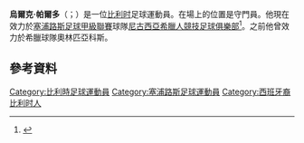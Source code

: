 {{Infobox football biography
| name = Urko Pardo
| image = Urko Pardo 2019.jpg
| image_size = 
| caption = Pardo with [[Cyprus_national_football_team|Cyprus]] in 2019
| fullname = Urko Rafael Pardo Goas
| birth_date = {{birth date and age|1983|1|28|df=y}}
| birth_place = [[City_of_Brussels|Brussels]], Belgium
| height = {{height|m=1.90}}
| position = [[Goalkeeper_(association_football)|Goalkeeper]]
| currentclub = [[Ermis_Aradippou_FC|Ermis]]
| clubnumber = 78
| youthyears1 = 1988–1999 | youthclubs1 = [[R.S.C._Anderlecht|Anderlecht]] 
| youthyears2 = 1999–2001 | youthclubs2 = [[FC_Barcelona|Barcelona]]
| years1 = 2001–2005 | clubs1 = [[FC_Barcelona_C|Barcelona C]] | caps1 = 80 | goals1 = 0
| years2 = 2002–2007 | clubs2 = [[FC_Barcelona_B|Barcelona B]] | caps2 = 18 | goals2 = 0
| years3 = 2005 | clubs3 = → [[FC_Cartagena|Cartagena]] (loan) | caps3 = 0 | goals3 = 0
| years4 = 2006 | clubs4 = → [[CE_Sabadell_FC|Sabadell]] (loan) | caps4 = 16 | goals4 = 0
| years5 = 2007–2008 | clubs5 = [[Iraklis_Thessaloniki_F.C.|Iraklis]] | caps5 = 29 | goals5 = 0
| years6 = 2008–2011 | clubs6 = [[FC_Rapid_Bucureşti|Rapid București]] | caps6 = 4 | goals6 = 0
| years7 = 2009–2011 | clubs7 = → [[Olympiacos_F.C.|Olympiacos]] (loan) | caps7 = 29 | goals7 = 0
| years8 = 2011–2017 | clubs8 = [[APOEL_FC|APOEL]] | caps8 = 114 | goals8 = 0 
| years9 = 2017–2019 | clubs9 = [[Alki_Oroklini|Alki Oroklini]] | caps9 = 57 | goals9 = 0
| years10 = 2019– | clubs10 = [[Ermis_Aradippou_FC|Ermis]] | caps10 = 15 | goals10 = 0<!-- https://www.cfa.com.cy/En/player/69/246570 -->
| totalcaps = | totalgoals = 
| nationalyears1 = 2017– | nationalteam1 = [[Cyprus_national_football_team|Cyprus]] | nationalcaps1 = 8 | nationalgoals1 = 0
| club-update = 15:51, 4 February 2020 (UTC)
| nationalteam-update = 13 October 2019
}}
'''烏爾克·帕爾多'''（{{lang-es|Urko Pardo}}；{{bd|1983年|1月28日}}）是一位[[比利时|比利时]]足球運動員。在場上的位置是守門員。他現在效力於[[塞浦路斯足球甲級聯賽|塞浦路斯足球甲級聯賽]]球隊[[尼古西亞希臘人競技足球俱樂部|尼古西亞希臘人競技足球俱樂部]]<ref>{{cite web|url=http://www.uefa.com/uefachampionsleague/season=2012/matches/round=2000263/match=2007614/postmatch/report/index.html#ailton+keeps+apoel|title=Porto draw keeps APOEL on top|publisher=UEFA.com|date=19 October 2011|accessdate=19 October 2011|archive-date=2017-09-17|archive-url=https://web.archive.org/web/20170917172737/http://www.uefa.com/uefachampionsleague/season=2012/matches/round=2000263/match=2007614/postmatch/report/index.html#ailton+keeps+apoel|dead-url=no}}</ref>。之前他曾效力於希臘球隊奧林匹亞科斯。

==參考資料==
{{Reflist}}

{{DEFAULTSORT: Pardo, Urko}}
[[Category:比利時足球運動員|Category:比利時足球運動員]]
[[Category:塞浦路斯足球運動員|Category:塞浦路斯足球運動員]]
[[Category:西班牙裔比利时人|Category:西班牙裔比利时人]]
